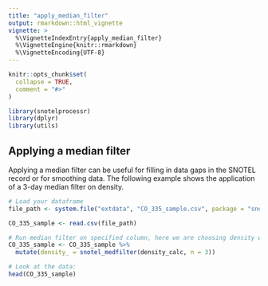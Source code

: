 ```yaml
---
title: "apply_median_filter"
output: rmarkdown::html_vignette
vignette: >
  %\VignetteIndexEntry{apply_median_filter}
  %\VignetteEngine{knitr::rmarkdown}
  %\VignetteEncoding{UTF-8}
---
```


```r
knitr::opts_chunk$set(
  collapse = TRUE,
  comment = "#>"
)
```

```r
library(snotelprocessr)
library(dplyr)
library(utils)
```

## Applying a median filter

Applying a median filter can be useful for filling in data gaps in the SNOTEL record or for smoothing data. The following example shows the application of a 3-day median filter on density.

```r
# Load your dataframe
file_path <- system.file("extdata", "CO_335_sample.csv", package = "snotelprocessr")

CO_335_sample <- read.csv(file_path)

# Run median filter on specified column, here we are choosing density with n = 3:
CO_335_sample <- CO_335_sample %>%
  mutate(density_ = snotel_medfilter(density_calc, n = 3))
```

```r
# Look at the data:
head(CO_335_sample)
```
